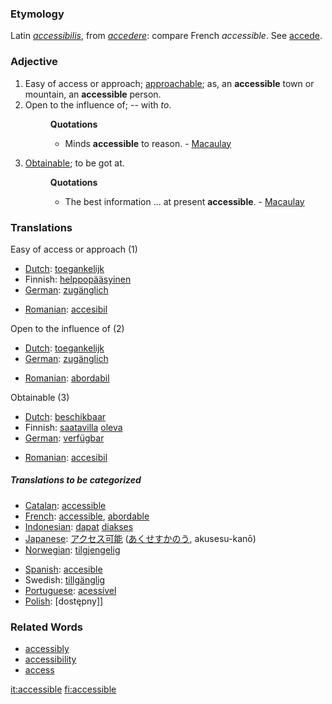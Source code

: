 === Etymology ===
Latin ''[[accessibilis]]'', from ''[[accedere]]'': compare French ''accessible''. See [[accede]].

=== Adjective ===
#Easy of access or approach; [[approachable]]; as, an '''accessible''' town or mountain, an '''accessible''' person.
#Open to the influence of; -- with ''to''.
#:'''Quotations'''
#:*Minds '''accessible''' to reason. - [[Macaulay]]
#[[Obtainable]]; to be got at.
#:'''Quotations'''
#:*The best information ... at present '''accessible'''. - [[Macaulay]]

=== Translations ===
;Easy of access or approach (1)
{{top}}
*[[Dutch]]: [[toegankelijk]]
*Finnish: [[helppopääsyinen]]
*[[German]]: [[zugänglich]]
{{mid}}
*[[Romanian]]: [[accesibil]]
{{bottom}}

;Open to the influence of (2)
{{top}}
*[[Dutch]]: [[toegankelijk]]
*[[German]]: [[zugänglich]]
{{mid}}
*[[Romanian]]: [[abordabil]]
{{bottom}}

;Obtainable (3)
{{top}}
*[[Dutch]]: [[beschikbaar]]
*Finnish: [[saatavilla]] [[olla#Finnish|oleva]]
*[[German]]: [[verfügbar]]
{{mid}}
*[[Romanian]]: [[accesibil]]
{{bottom}}

=====Translations to be categorized=====
{{checktrans}}
{{top}}
*[[Catalan]]: [[accessible]]
*[[French]]: [[accessible]], [[abordable]]
*[[Indonesian]]: [[dapat]] [[akses|diakses]]
*[[Japanese]]: [[アクセス可能]] ([[あくせすかのう]], akusesu-kanō)
*[[Norwegian]]: [[tilgjengelig]]
{{mid}}
*[[Spanish]]: [[accesible]]
*Swedish: [[tillgänglig]]
*[[Portuguese]]: [[acessível]]
*[[Polish]]: [dostępny]]
{{bottom}}

=== Related Words ===
* [[accessibly]]
* [[accessibility]]
* [[access]]

[[it:accessible]]
[[fi:accessible]]